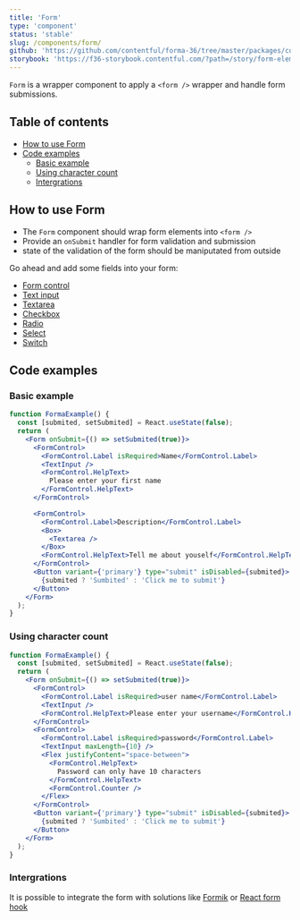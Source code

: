 ```yaml
---
title: 'Form'
type: 'component'
status: 'stable'
slug: /components/form/
github: 'https://github.com/contentful/forma-36/tree/master/packages/components/forms/src/form'
storybook: 'https://f36-storybook.contentful.com/?path=/story/form-elements-form--basic'
---
```


`Form` is a wrapper component to apply a `<form />` wrapper and handle form submissions.

## Table of contents

- [How to use Form](#how-to-use-Form)
- [Code examples](#code-examples)
  - [Basic example](#basic-example)
  - [Using character count](#using-character-count)
  - [Intergrations](#intergrations)

## How to use Form

- The `Form` component should wrap form elements into `<form />`
- Provide an `onSubmit` handler for form validation and submission
- state of the validation of the form should be maniputated from outside

Go ahead and add some fields into your form:

- [Form control](/components/form-control/)
- [Text input](/components/text-input/)
- [Textarea](/components/textarea/)
- [Checkbox](/components/checkbox/)
- [Radio](/components/radio/)
- [Select](/components/select/)
- [Switch](/components/switch/)

## Code examples

### Basic example

```jsx
function FormaExample() {
  const [submited, setSubmited] = React.useState(false);
  return (
    <Form onSubmit={() => setSubmited(true)}>
      <FormControl>
        <FormControl.Label isRequired>Name</FormControl.Label>
        <TextInput />
        <FormControl.HelpText>
          Please enter your first name
        </FormControl.HelpText>
      </FormControl>

      <FormControl>
        <FormControl.Label>Description</FormControl.Label>
        <Box>
          <Textarea />
        </Box>
        <FormControl.HelpText>Tell me about youself</FormControl.HelpText>
      </FormControl>
      <Button variant={'primary'} type="submit" isDisabled={submited}>
        {submited ? 'Sumbited' : 'Click me to submit'}
      </Button>
    </Form>
  );
}
```

### Using character count

```jsx
function FormaExample() {
  const [submited, setSubmited] = React.useState(false);
  return (
    <Form onSubmit={() => setSubmited(true)}>
      <FormControl>
        <FormControl.Label isRequired>user name</FormControl.Label>
        <TextInput />
        <FormControl.HelpText>Please enter your username</FormControl.HelpText>
      </FormControl>
      <FormControl>
        <FormControl.Label isRequired>password</FormControl.Label>
        <TextInput maxLength={10} />
        <Flex justifyContent="space-between">
          <FormControl.HelpText>
            Password can only have 10 characters
          </FormControl.HelpText>
          <FormControl.Counter />
        </Flex>
      </FormControl>
      <Button variant={'primary'} type="submit" isDisabled={submited}>
        {submited ? 'Sumbited' : 'Click me to submit'}
      </Button>
    </Form>
  );
}
```

### Intergrations

It is possible to integrate the form with solutions like [Formik](/integrations/formik/) or [React form hook](/integrations/react-hook-form/)
